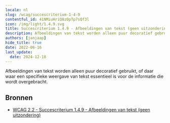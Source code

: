 ```yaml
---
locale: nl
slug: /wcag/succescriterium-1-4-9
contentful_id: 41NMiuHriQ8zOpTp7sQf3l
icon: /img/light/1.4.9.svg
title: Succescriterium 1.4.9 - Afbeeldingen van tekst (geen uitzondering) - Niveau AAA
description: Afbeeldingen van tekst worden alleen puur decoratief gebruikt, of daar waar een specifieke weergave van tekst essentieel is voor de informatie die wordt overgebracht.
authors: [janjaap]
hide_title: true
date: 2022-06-16
last_update:
  date: 2024-12-18
---
```


<Hero
  title="Afbeeldingen van tekst (geen uitzondering)"
  image="/img/light/1.4.9.svg"
  alt="WCAG 1.4.9 icon"
  prefix="Succescriterium 1.4.9"
  suffix="Niveau AAA"
/>

Afbeeldingen van tekst worden alleen puur decoratief gebruikt, of daar waar een specifieke weergave van tekst essentieel is voor de informatie die wordt overgebracht.

## Bronnen

- [WCAG 2.2 - Succescriterium 1.4.9 - Afbeeldingen van tekst (geen uitzondering)](https://www.w3.org/Translations/WCAG22-nl/#afbeeldingen-van-tekst-geen-uitzondering)
